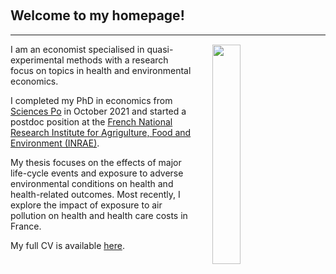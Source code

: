 <br>

## Welcome to my homepage!
***


<img src="personal_webpage_photo.jpg" style="width:30%; border:0px solid; margin-top: 1px; margin-bottom: 0px; margin-right: 30px ; margin-left: 30px" align="right">

I am an economist specialised in quasi-experimental methods with a research focus on topics in health and environmental economics.  


I completed my PhD in economics from [Sciences Po](https://www.sciencespo.fr/department-economics/en.html){target="_blank"} in October 2021 and started a postdoc position at the [French National Research Institute for Agrigulture, Food and Environment (INRAE)](https://www.inrae.fr/en/about-us){target="_blank"}. 

My thesis focuses on the effects of major life-cycle events and exposure to adverse environmental conditions on health and health-related outcomes. Most recently, I explore the impact of exposure to air pollution on health and health care costs in France.

My full CV is available [here](Academic_CV_Mink.pdf){target="_blank"}.


